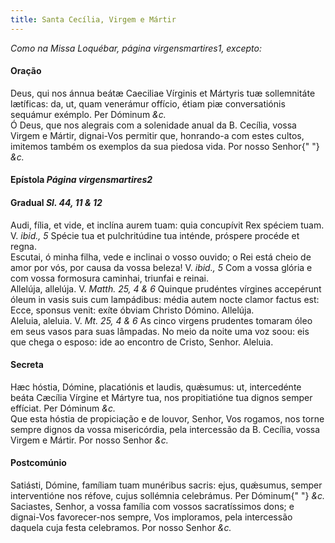 ```yaml
---
title: Santa Cecília, Virgem e Mártir
---
```


<em>Como na Missa Loquébar, página virgensmartires1, excepto:</em>

<h4 class="text-center">Oração</h4>
<div class="container-fluid">
  <div class="row">
    <div class="col-6 dropcaps text-justify">
      Deus, qui nos ánnua beátæ Caeciliae Vírginis et Mártyris tuæ sollemnitáte
      lætíficas: da, ut, quam venerámur offício, étiam piæ conversatiónis
      sequámur exémplo. Per Dóminum <em>&c.</em>
    </div>
    <div class="col-6 dropcaps text-justify">
      Ó Deus, que nos alegrais com a solenidade anual da B. Cecília, vossa
      Virgem e Mártir, dignai-Vos permitir que, honrando-a com estes cultos,
      imitemos também os exemplos da sua piedosa vida. Por nosso Senhor{" "}
      <em>&c.</em>
    </div>
  </div>
</div>

<h4 class="text-center">
  Epístola <em>Página virgensmartires2</em>
</h4>

<h4 class="text-center">
  Gradual <em>Sl. 44, 11 & 12</em>
</h4>
<div class="container-fluid">
  <div class="row">
    <div class="col-6 dropcaps text-justify">
      Audi, fília, et vide, et inclína aurem tuam: quia concupívit Rex spéciem
      tuam. V. <em>ibid., 5</em> Spécie tua et pulchritúdine tua inténde,
      próspere procéde et regna.
    </div>
    <div class="col-6 dropcaps text-justify">
      Escutai, ó minha filha, vede e inclinai o vosso ouvido; o Rei está cheio
      de amor por vós, por causa da vossa beleza! V. <em>ibid., 5</em> Com a
      vossa glória e com vossa formosura caminhai, triunfai e reinai.
    </div>
    <div class="col-6 text-justify">
      Allelúja, allelúja. V. <em>Matth. 25, 4 & 6</em> Quinque prudéntes
      vírgines accepérunt óleum in vasis suis cum lampádibus: média autem nocte
      clamor factus est: Ecce, sponsus venit: exíte óbviam Christo Dómino.
      Allelúja.
    </div>
    <div class="col-6 text-justify">
      Aleluia, aleluia. V. <em>Mt. 25, 4 & 6</em> As cinco virgens prudentes
      tomaram óleo em seus vasos para suas lâmpadas. No meio da noite uma voz
      soou: eis que chega o esposo: ide ao encontro de Cristo, Senhor. Aleluia.
    </div>
  </div>
</div>

<h4 class="text-center">Secreta</h4>
<div class="container-fluid">
  <div class="row">
    <div class="col-6 dropcaps text-justify">
      Hæc hóstia, Dómine, placatiónis et laudis, quǽsumus: ut, intercedénte
      beáta Cæcília Vírgine et Mártyre tua, nos propitiatióne tua dignos semper
      effíciat. Per Dóminum <em>&c.</em>
    </div>
    <div class="col-6 dropcaps text-justify">
      Que esta hóstia de propiciação e de louvor, Senhor, Vos rogamos, nos torne
      sempre dignos da vossa misericórdia, pela intercessão da B. Cecília, vossa
      Virgem e Mártir. Por nosso Senhor <em>&c.</em>
    </div>
  </div>
</div>

<h4 class="text-center">Postcomúnio</h4>
<div class="container-fluid">
  <div class="row">
    <div class="col-6 dropcaps text-justify">
      Satiásti, Dómine, famíliam tuam munéribus sacris: ejus, quǽsumus, semper
      interventióne nos réfove, cujus sollémnia celebrámus. Per Dóminum{" "}
      <em>&c.</em>
    </div>
    <div class="col-6 dropcaps text-justify">
      Saciastes, Senhor, a vossa família com vossos sacratíssimos dons; e
      dignai-Vos favorecer-nos sempre, Vos imploramos, pela intercessão daquela
      cuja festa celebramos. Por nosso Senhor <em>&c.</em>
    </div>
  </div>
</div>
